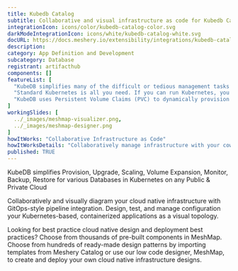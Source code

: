 ```yaml
---
title: Kubedb Catalog
subtitle: Collaborative and visual infrastructure as code for Kubedb Catalog
integrationIcon: icons/color/kubedb-catalog-color.svg
darkModeIntegrationIcon: icons/white/kubedb-catalog-white.svg
docURL: https://docs.meshery.io/extensibility/integrations/kubedb-catalog
description: 
category: App Definition and Development
subcategory: Database
registrant: artifacthub
components: []
featureList: [
  "KubeDB simplifies many of the difficult or tedious management tasks of running a production grade databases on private and public clouds. Maintain one stack for all your stateless and stateful applications and simplify the operational complexity.",
  "Standard Kubernetes is all you need. If you can run Kubernetes, you can provision and manage databases using KubeDB. Use standard Kubernetes CLI and API to provision and manage databases.",
  "KubeDB uses Persistent Volume Claims (PVC) to dynamically provision disks for database instances. Using appropriately defined StorageClasses, KubeDB provisioned database instances are designed to scale from small development workloads up to performance-intensive workloads on private and public cloud environments."
]
workingSlides: [
  ../_images/meshmap-visualizer.png,
  ../_images/meshmap-designer.png
]
howItWorks: "Collaborative Infrastructure as Code"
howItWorksDetails: "Collaboratively manage infrastructure with your coworkers synchronously sharing the same designs."
published: TRUE
---
```

<p>
KubeDB simplifies Provision, Upgrade, Scaling, Volume Expansion, Monitor, Backup, Restore for various Databases in Kubernetes on any Public & Private Cloud
</p>
<p>
    Collaboratively and visually diagram your cloud native infrastructure with GitOps-style pipeline integration. Design, test, and manage configuration your Kubernetes-based, containerized applications as a visual topology.
</p>
<p>
    Looking for best practice cloud native design and deployment best practices? Choose from thousands of pre-built components in MeshMap. Choose from hundreds of ready-made design patterns by importing templates from Meshery Catalog or use our low code designer, MeshMap, to create and deploy your own cloud native infrastructure designs.
</p>
